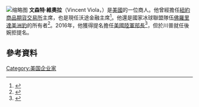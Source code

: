 {{noteTA
|G1=PresidentsUS
|1=zh-hans:文森特;zh-hant:文森特;zh-tw:文森;zh-hk:雲遜;
}}
[[File:Vincent_Viola_-_2017.jpg|缩略图]]
'''文森特·維奧拉'''（Vincent Viola，{{bd|1956年}}）是[[美國|美國]]的一位商人。他曾經擔任[[紐約商品期貨交易所|紐約商品期貨交易所]]主席，也是現任沃途金融主席<ref>{{cite web |url=https://www.vbprofiles.com/people/vincent-viola-568e35e518334407cf000004 |title=Vincent Viola, Founder and Executive Chairman, Virtu Financial |website=Vbprofiles.com |date=September 11, 2001 |accessdate=November 23, 2016 |archive-date=2019-12-11 |archive-url=https://web.archive.org/web/20191211133355/https://www.vbprofiles.com/people/vincent-viola-568e35e518334407cf000004 |dead-url=no }}</ref>。他還是國家冰球聯盟隊伍[[佛羅里達美洲豹|佛羅里達美洲豹]]的所有者<ref>{{cite press release |title=Vincent Viola Becomes Owner Of The Florida Panthers |url=http://panthers.nhl.com/club/news.htm?id=684466&navid=DL |publisher=Florida Panthers |date=September 27, 2013 |accessdate=October 6, 2015 |archive-date=2013-10-02 |archive-url=https://web.archive.org/web/20131002045000/http://panthers.nhl.com/club/news.htm?id=684466&navid=DL |dead-url=yes }}</ref>。2016年，他獲得提名擔任[[美國陸軍部長|美國陸軍部長]]<ref>{{cite news|url=https://www.nhl.com/panthers/news/vincent-viola-nominated-as-secretary-of-the-army/c-284850388|title=Vincent Viola Nominated as Secretary of the Army|date=December 19, 2016|publisher=Florida Panthers|deadurl=yes|archiveurl=https://web.archive.org/web/20161221161536/https://www.nhl.com/panthers/news/vincent-viola-nominated-as-secretary-of-the-army/c-284850388|archivedate=2016年12月21日|df=}}</ref>，但於川普就任後婉拒提名。

==參考資料==
{{reflist}}
{{Donald Trump cabinet}}

{{DEFAULTSORT:Viola, Vincent}}

[[Category:美国企业家|Category:美国企业家]]